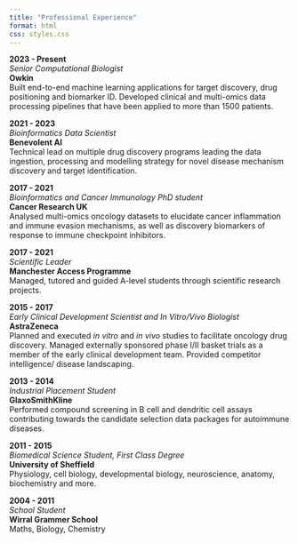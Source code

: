 ```yaml
---
title: "Professional Experience"
format: html
css: styles.css
---
```


::: {.timeline}
  
::: {.timeline-item}
**2023 - Present**  
*Senior Computational Biologist*     
**Owkin**  
Built end-to-end machine learning applications for target discovery, drug positioning and biomarker ID.
Developed clinical and multi-omics data processing pipelines that have been applied to more than 1500 patients.
:::

::: {.timeline-item}
**2021 - 2023**  
*Bioinformatics Data Scientist*       
**Benevolent AI**  
Technical lead on multiple drug discovery programs leading the data ingestion, processing and modelling strategy for novel disease mechanism discovery and target identification.
:::

::: {.timeline-item}
**2017 - 2021**  
*Bioinformatics and Cancer Immunology PhD student*      
**Cancer Research UK**  
Analysed multi-omics oncology datasets to elucidate cancer inflammation and immune evasion mechanisms, as well as discovery biomarkers of response to immune checkpoint inhibitors.
:::

::: {.timeline-item}
**2017 - 2021**  
*Scientific Leader*      
**Manchester Access Programme**  
Managed, tutored and guided A-level students through scientific research projects.
:::

::: {.timeline-item}
**2015 - 2017**     
*Early Clinical Development Scientist and In Vitro/Vivo Biologist*    
**AstraZeneca**     
Planned and executed *in vitro* and *in vivo* studies to facilitate oncology drug discovery. 
Managed externally sponsored phase I/II basket trials as a member of the early clinical development team.
Provided competitor intelligence/ disease landscaping.
:::

::: {.timeline-item}
**2013 - 2014**     
*Industrial Placement Student*     
**GlaxoSmithKline**     
Performed compound screening in B cell and dendritic cell assays contributing towards the candidate selection data packages for autoimmune diseases.
:::

::: {.timeline-item}
**2011 - 2015**     
*Biomedical Science Student, First Class Degree*     
**University of Sheffield**     
Physiology, cell biology, developmental biology, neuroscience, anatomy, biochemistry and more.
:::

::: {.timeline-item}
**2004 - 2011**     
*School Student*     
**Wirral Grammer School**     
Maths, Biology, Chemistry
:::

:::
